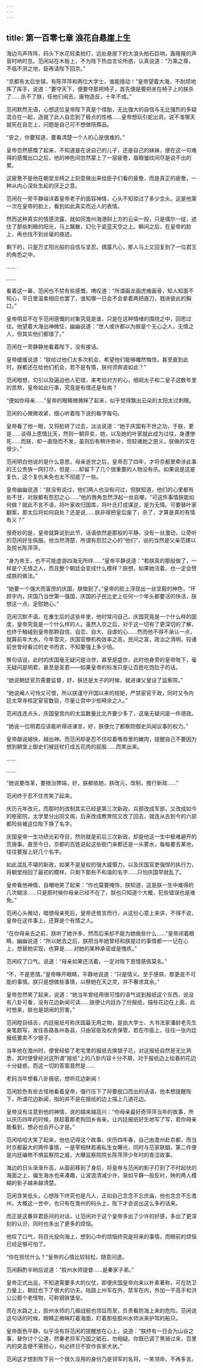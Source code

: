 ```yaml
---
---
---
```

title: 第一百零七章 浪花自悬崖上生
---




海边鸟声阵阵，码头下水花轻柔拍打，远处悬崖下的大浪头拍石巨响，轰隆隆的声音时响时息。范闲站在木板上，不为陛下热血言论所惑，认真说道：“万乘之尊，不临不测之地，臣再请陛下回京。”

“京都有太后坐镇，有陈萍萍和两位大学士，谁能擅动！”皇帝望着大海，不耐烦地挥了挥手，说道：“要夺天下，便要夺那把椅子，首先便是要把坐在椅子上的朕杀了……杀不了朕，任他们闹去，废物造反，十年不成。”

范闲默然无语，心想这位皇帝陛下真是个怪胎，无比强大的自信与无比强烈的多疑混合在一起，造就了此人自恋到了极点的性格……皇帝想玩引蛇出洞，说不准哪天就死在自恋上，问题是自己可不想做陪葬品。

“安之，你要知道，要看清楚一个人的心是很难的。”

皇帝忽然感慨了起来，不知道是在说自己的儿子，还是自己的妹妹，便在这一句难得的感慨出口之后，他的神色间忽然蒙上了一层疲惫，眉眼皱纹间尽是说不出的累。

这疲惫不是他在朝堂龙椅之上刻意做出来给臣子们看的疲惫，而是真正的疲惫，一种从内心深处生起的厌乏之意。

范闲在一旁平静端详着皇帝老子的面容神情，心头不知掠过了多少念头。这是他第一次在皇帝的脸上，看到如此真实而近人的表情。

然而这种真实的情感流露，就如同澹州海港斜上方的云朵一般，只是偶尔一绽，遮住了那些刺眼的阳光，马上飘散，幻化于瓷蓝天空之上。瞬间之后，在皇帝的脸上，再也找不到丝毫的痕迹。

剩下的，只是万丈阳光般的自信与坚忍。偶露凡心，那人马上又回复到了一位君王的角色之中。

……

……

看着这一幕，范闲也不禁有些感慨，喟叹道：“所谓画龙画虎难画骨，知人知面不知心，平日里温柔相应也罢了，谁知哪一日会不会拿着两把直刀，戮进彼此的胸口。”

皇帝明显不在乎范闲感慨的对象究竟是谁，只是在这种情绪的围绕之中，回思过往。他望着大海出神微怔，幽幽说道：“世人或许都以为朕是个无心之人，无情之人，但其实他们都错了。”

范闲在一旁静静地看着陛下，没有接话。

皇帝缓缓说道：“朕给过他们太多次机会，希望他们能够幡然悔悟，甚至直到此时，朕都还在给他们机会，若不是有情，朕何须奔波如此？”

范闲暗想，勾引以及逼迫他人犯错，来考验对方的心，细观太子和二皇子这数年里的苦熬，皇帝如此行事，究竟是有情还是有病？

“便如你母亲……”皇帝的眼睛微微眯了起来，似乎觉得飘出云朵的太阳太过刺眼。

范闲的心微微收紧，细心听着陛下说的每字每句。

皇帝看了他一眼，又将脸转了过去，淡淡说道：“她于庆国有不世之功，于朕，更是……谈得上恩情比天，然则一朝异变，她，以及她的叶家就此成为过往，身遭惨死……而朕，却一直隐而不发，虽则后有稍许弥补，但较诸她之恩义，朕做的实在很少。”

范闲明白他说的是什么意思，母亲逝世之后，皇帝忍了四年，才将京都里牵涉此事的王公贵族一网打尽，但是……却留下了几个很重要的人物没有杀。如果说是这是复仇，这个复仇未免也太不彻底了一些。

皇帝幽幽说道：“朕没有说过，他们两人也没有问过，但朕知道，他们的心里都有些不甘，对朕都有怨怼之心……”他的唇角忽然浮起一丝自嘲，“可这件事情朕能如何做？就此不言不语，将叶家收归国库，将叶氏打成谋逆，是为无情。可要替叶家翻案，那太后将如何自处？还是说……朕非得把皇后废了，杀了，才算是真的有情有义？”

很奇妙的是，皇帝就算说到此节，话语依然是那般的平静，没有一丝激动，让旁听的范闲好生佩服。他当然清楚，所谓有怨怼之心的“他们”，说的当然是父亲范建以及院长陈萍萍。

“身为帝王，也不可能虚游四海无所绊……”皇帝平静说道：“若朕真的那般做了，一样是个无情之人，而且整个朝廷会变成什么模样？朕想，如果她活着，也一定会赞成朕的做法。”

“她要一个强大而富庶的庆国，朕做到了。”皇帝的脸上浮现出一丝坚毅的神色，“环顾宇内，庆国乃当世第一强国，庆国的子民比史上任何一个年头都要活的快活，朕想这一点，足慰她心。”

范闲沉默不语。在重生后的这些年里，他时常问自己，庆国究竟是一个什么样的国度，皇帝究竟是一个什么样的人。虽然入京之后，对于这一切有了更深切的了解，也终于触碰到皇帝那颗自信、自恋、自大、自虐的心……然而他不得不承认一点，就算前年大水，今年雪灾，庆国官僚机构效率之高，民间之富，政治之清明，较诸前世曾经看过的史书而言，不知要强上多少倍。

换句话说，此时的庆国毫无疑问是治世，甚至是盛世，此时他身旁的皇帝陛下，毫无疑问是明君，甚至是圣君——如果皇帝的标准只是让百姓吃饱肚子的话。

“她说朝廷官员需要监督，好，朕还是太子的时候，就进谏父皇设了监察院。”

“她说阉人可怜又可恨，所以朕谨守开国以来的规矩，严禁宦官干政，同时又令内廷太常寺核定宦官数目，尽量让宫中少些畸余之人。”

范闲连连点头，庆国皇宫内的太监数量比北齐要少多了，这毫无疑问是一件德政。

“她说一位明君应该能听得进谏言，好，朕便允了都察院御史风闻议事的权力。”

皇帝越说越快，越出神。而范闲却是忍不住咬着嘴唇里的嫩肉，提醒自己不要因为想到朝堂上御史们被廷杖打成五花肉的屁股……而笑出来。

……

……

“她说要改革，要根治弊端，好，朕都依她，朕改元，改制，推行新政……”

范闲终于忍不住苦笑了起来。

庆历元年改元，而那时的改制其实已经是第三次新政。兵部改成军部，又改成如今的枢密院，太学里分出同文阁，后来改成教育院又改了回去，就连从古到今的六部都险些被这位陛下换了名字。

庆国皇帝一生功绩光彩夺目，然则就是前后三次新政，却是他这一生中极难避开的荒唐事。直至今日，京都的百姓说起这些衙门来都还是一头雾水，每每要去某地，往往要报上好几个名字。

如此混乱不堪的新政，如果不是皇权的强大威慑力，以及庆国官吏强悍的执行力，将朝堂扭回了最初的模样，只剩下那些不和谐的名字……只怕庆国早就乱了。

皇帝看他神情，自嘲地笑了起来：“你也莫要掩饰，朕知道，这是朕一生中难得的几次糊涂……只是那时候你母亲已经不在了，朕也只知道个大概，犯些错误也是难免。”

范闲心头微动，暗想母亲死后，皇帝还依言而行，从这份心意上来讲，不得不说，皇帝在这件事上，还算是个有情之人。

“在你母亲去之前，朕听了她许多，然而后来却不能为她做些什么……”皇帝闭着眼睛，幽幽说道：“所以她去之后，朕把当年她曾经和朕提过的事情都一一记在心上，想替她实现，也算是……对她的某种承诺或是愧疚。”

范闲叹了口气。说道：“母亲如果还活着，一定对陛下恩情感佩莫名。”

“不，不是恩情。”皇帝睁开眼睛，平静地说道：“只是情义。至于感佩，那更是不可能的事情。朕只是想做些事情，以祭她在天之灵，并不奢求其余。”

皇帝忽然笑了起来，说道：“她当年曾经用很可惜的语气说到报纸这个东西，说没有八卦可看，没有花边新闻可读……朕便让内廷办了份报纸，描些花边在上面，此时想来，朕也是胡闹的厉害。”

范闲瞠目结舌，内廷报纸号称庆国最无用之物，是由大学士、大书法家潘龄老先生亲笔题写，发往各路各州各县，只由官衙及权贵保管，若在市面上，往往一张内廷报纸要卖不少银子。

当年他在澹州时，便曾经偷了老宅里的报纸去换银子花，对这报纸自然是无比熟悉，其时便曾经对这所谓“报纸”上的八卦内容十分不屑，对于报纸边上绘着的花边十分疑惑，而这一切的答案竟然是……

老妈当年想看八卦报纸，想听花边新闻！

范闲脸色有些古怪地看着皇帝，强行压下了将要脱口而出的话语，他本想提醒陛下，所谓花边新闻，指的并不是在报纸的边上描上几道花边。

皇帝没有注意到他的神情，说的越来越高兴：“你母亲最好奇萍萍当年的故事，所以庆历四年的时候，朕趁着那老狗回乡省亲，让内廷报纸好生地写了写，若你母亲能看到，想必也会开心才是。”

范闲哈哈大笑了起来，他也记得这个故事。庆历四年春，自己由澹州赴京都，而当时京都最大的两件事情，一是宰相林若甫私生女曝光，同时与范家联姻，第二件便是内廷编修不惧监察院之威，大曝监察院院长陈萍萍少年时的青涩故事。

海边的日头渐渐升高，从面前移到了身后，将皇帝与范闲的影子打到了不时起伏的海面之上，偏生海水也来凑趣，让波浪清减少许，渐如平静一般反衬，映的两人模糊的影子越来越清楚。

范闲含笑低头，心想陛下终究也是凡人，正如自己念念不忘庆庙，他也念念不忘澹州，大概这一世中，也只有在澹州的码头上，陛下才会说出这么多的话来。

而正是这番非君臣间的对话，让范闲对于这个皇帝多出了少许的好感，多出了更深刻的认识，同时也多出了更多的烦恼。

他叹了口气，将目光投向海上，想到心中的烦恼终究是将来的事情，而眼前的烦恼已经足够可怕了。

“你在担忧什么？”皇帝的心情比较轻松，随意问道。

范闲斟酌半晌后说道：“胶州水师提督……是秦家子弟。”

皇帝正式出巡，不知道需要多大的仪仗，即便庆国皇帝向来以朴素著称，可在防卫力量上，朝廷也下了很大的功夫。陆路上州军在外，禁军在内，外加一干高手和洪公公那个老怪物，可称钢铁堡垒。

而在水路之上，胶州水师的几艘战舰也领旨而至，负责看防海上来的危险。范闲说这句话的时候，眼睛正微眯盯着海面，盯着那些胶州水师派来护驾的船只。

皇帝面色平静，似乎没有将范闲的提醒放在心上，说道：“朕终有一日会为山谷之事，替你讨个公道，然秦老将军乃国之砥石，勿相疑。你既已调了黑骑过来，百里内的突击便不需担心，何必终日不安作丧家犬状。”

范闲这才想到陛下另一个很久没用的身份乃是领军的名将，一笑领命，不再多言。